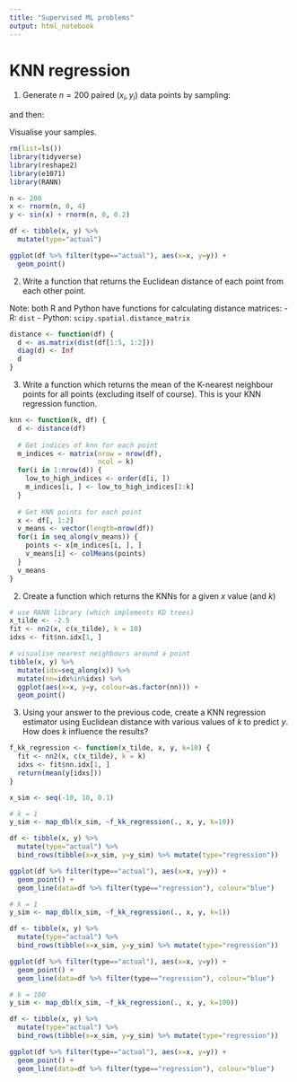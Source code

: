 ```yaml
---
title: "Supervised ML problems"
output: html_notebook
---
```


# KNN regression

1. Generate $n=200$ paired $(x_i, y_i)$ data points by sampling:

\begin{equation}
x_i \sim \mathcal{N}(0, 4)
\end{equation}

and then:

\begin{equation}
y_i \sim \mathcal{N}(sin(x_i), 0.2)
\end{equation}

Visualise your samples.
```r
rm(list=ls())
library(tidyverse)
library(reshape2)
library(e1071)
library(RANN)

n <- 200
x <- rnorm(n, 0, 4)
y <- sin(x) + rnorm(n, 0, 0.2)

df <- tibble(x, y) %>% 
  mutate(type="actual")

ggplot(df %>% filter(type=="actual"), aes(x=x, y=y)) +
  geom_point()
```

2. Write a function that returns the Euclidean distance of each point from each other point.

Note: both R and Python have functions for calculating distance matrices:
- R: `dist`
- Python: `scipy.spatial.distance_matrix`

```r
distance <- function(df) {
  d <- as.matrix(dist(df[1:5, 1:2]))
  diag(d) <- Inf
  d
}
```

3. Write a function which returns the mean of the K-nearest neighbour points for all points (excluding itself of course). This is your KNN regression function.
```r
knn <- function(k, df) {
  d <- distance(df)
  
  # Get indices of knn for each point
  m_indices <- matrix(nrow = nrow(df),
                      ncol = k)
  for(i in 1:nrow(d)) {
    low_to_high_indices <- order(d[i, ])
    m_indices[i, ] <- low_to_high_indices[1:k]
  }
  
  # Get KNN points for each point
  x <- df[, 1:2]
  v_means <- vector(length=nrow(df))
  for(i in seq_along(v_means)) {
    points <- x[m_indices[i, ], ]
    v_means[i] <- colMeans(points)
  }
  v_means
}

```


2. Create a function which returns the KNNs for a given $x$ value (and $k$)
```r
# use RANN library (which implements KD trees)
x_tilde <- -2.5
fit <- nn2(x, c(x_tilde), k = 10)
idxs <- fit$nn.idx[1, ]

# visualise nearest neighbours around a point
tibble(x, y) %>% 
  mutate(idx=seq_along(x)) %>% 
  mutate(nn=idx%in%idxs) %>% 
  ggplot(aes(x=x, y=y, colour=as.factor(nn))) +
  geom_point()
```

3. Using your answer to the previous code, create a KNN regression estimator using Euclidean distance with various values of $k$ to predict $y$. How does $k$ influence the results?
```r
f_kk_regression <- function(x_tilde, x, y, k=10) {
  fit <- nn2(x, c(x_tilde), k = k)
  idxs <- fit$nn.idx[1, ]
  return(mean(y[idxs]))
}

x_sim <- seq(-10, 10, 0.1)

# k = 1
y_sim <- map_dbl(x_sim, ~f_kk_regression(., x, y, k=10))

df <- tibble(x, y) %>% 
  mutate(type="actual") %>% 
  bind_rows(tibble(x=x_sim, y=y_sim) %>% mutate(type="regression"))

ggplot(df %>% filter(type=="actual"), aes(x=x, y=y)) +
  geom_point() +
  geom_line(data=df %>% filter(type=="regression"), colour="blue")

# k = 1
y_sim <- map_dbl(x_sim, ~f_kk_regression(., x, y, k=1))

df <- tibble(x, y) %>% 
  mutate(type="actual") %>% 
  bind_rows(tibble(x=x_sim, y=y_sim) %>% mutate(type="regression"))

ggplot(df %>% filter(type=="actual"), aes(x=x, y=y)) +
  geom_point() +
  geom_line(data=df %>% filter(type=="regression"), colour="blue")

# k = 100
y_sim <- map_dbl(x_sim, ~f_kk_regression(., x, y, k=100))

df <- tibble(x, y) %>% 
  mutate(type="actual") %>% 
  bind_rows(tibble(x=x_sim, y=y_sim) %>% mutate(type="regression"))

ggplot(df %>% filter(type=="actual"), aes(x=x, y=y)) +
  geom_point() +
  geom_line(data=df %>% filter(type=="regression"), colour="blue")
```

